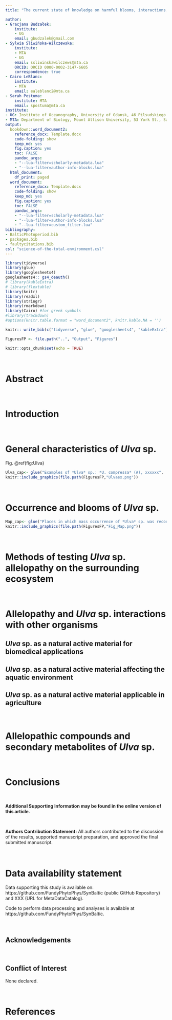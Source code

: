 ```yaml
---
title: "The current state of knowledge on harmful blooms, interactions, and allelopathy phenomenon of Ulva sp. in aquatic ecosystems"

author:
- Gracjana Budzałek:
    institute:
    - UG
    email: gbudzalek@gmail.com
- Sylwia Śliwińska-Wilczewska:
    institute:
    - MTA
    - UG
    email: ssliwinskawilczews@mta.ca
    ORCID: ORCID 0000-0002-3147-6605
    correspondence: true
- Cairo LeBlanc:
    institute:
    - MTA
    email: ealeblanc2@mta.ca
- Sarah Postuma:
    institute: MTA
    email: spostuma@mta.ca
institute:
- UG: Institute of Oceanography, University of Gdansk, 46 Pilsudskiego St, P81-378, Gdynia, Poland
- MTA: Department of Biology, Mount Allison University, 53 York St., Sackville, NB, E4L 1C9, Canada
output:
  bookdown::word_document2:
    reference_docx: Template.docx
    code-folding: show
    keep_md: yes
    fig.caption: yes
    toc: FALSE
    pandoc_args:
    - "--lua-filter=scholarly-metadata.lua"
    - "--lua-filter=author-info-blocks.lua"
  html_document:
    df_print: paged
  word_document:
    reference_docx: Template.docx
    code-folding: show
    keep_md: yes
    fig.caption: yes
    toc: FALSE
    pandoc_args:
    - "--lua-filter=scholarly-metadata.lua"
    - "--lua-filter=author-info-blocks.lua"
    - "--lua-filter=custom_filter.lua"
bibliography:
- BalticPhotoperiod.bib
- packages.bib
- faultycitations.bib
csl: "science-of-the-total-environment.csl"
---
```


```r
library(tidyverse)
library(glue)
library(googlesheets4)
googlesheets4:: gs4_deauth()
# library(kableExtra)
# library(flextable)
library(knitr)
library(readxl)
library(stringr)
library(rmarkdown)
library(Cairo) #for greek symbols
#library(trackdown)
#options(knitr.table.format = "word_document2", knitr.kable.NA = '') 
```

```r
knitr:: write_bib(c("tidyverse", "glue", "googlesheets4", "kableExtra"), "packages.bib")
```

```r
FiguresFP <- file.path("..", "Output", "Figures")
```

```r
knitr::opts_chunk$set(echo = TRUE)
```

<br>

# Abstract {.unnumbered}

<br>

# Introduction {.unnumbered}

<br>

# General characteristics of *Ulva* sp. {.unnumbered}

Fig. \@ref(fig:Ulva) 

```r
Ulva_cap<- glue("Examples of *Ulva* sp.: *U. compressa* (A), xxxxxx", .sep = " ")
knitr::include_graphics(file.path(FiguresFP,"Ulvaex.png"))
```

<br>

# Occurrence and blooms of *Ulva* sp. {.unnumbered}

```r
Map_cap<- glue("Places in which mass occurrence of *Ulva* sp. was recorded: xxx (A)", .sep = " ")
knitr::include_graphics(file.path(FiguresFP,"Fig_Map.png"))
```

<br>

# Methods of testing *Ulva* sp. allelopathy on the surrounding ecosystem {.unnumbered}

<br>

#  Allelopathy and *Ulva* sp. interactions with other organisms {.unnumbered}
## *Ulva* sp. as a natural active material for biomedical applications {.unnumbered}
## *Ulva* sp. as a natural active material affecting the aquatic environment {.unnumbered}
## *Ulva* sp. as a natural active material applicable in agriculture {.unnumbered}

<br>

# Allelopathic compounds and secondary metabolites of *Ulva* sp. {.unnumbered}

<br>

# Conclusions {.unnumbered}

<br>

**Additional Supporting Information may be found in the online version of this article.**

<br>

**Authors Contribution Statement:** All authors contributed to the discussion of the results, supported manuscript preparation, and approved the final submitted manuscript.

<br>

# Data availability statement {.unnumbered}

Data supporting this study is available on:
https://github.com/FundyPhytoPhys/SynBaltic (public GitHub Repository) and
XXX (URL for MetaDataCatalog).

Code to perform data processing and analyses is available at https://github.com/FundyPhytoPhys/SynBaltic.

<br>

## Acknowledgements {.unnumbered}

<br>

## Conflict of Interest {.unnumbered}

None declared.

<br>

# References {.unnumbered}
